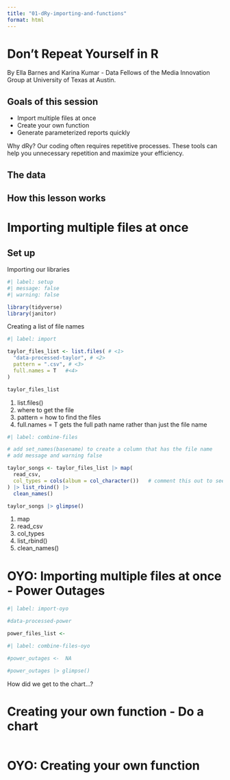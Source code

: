 ```yaml
---
title: "01-dRy-importing-and-functions"
format: html
---
```


# Don't Repeat Yourself in R
By Ella Barnes and Karina Kumar - Data Fellows of the Media Innovation Group at University of Texas at Austin.

## Goals of this session
- Import multiple files at once
- Create your own function
- Generate parameterized reports quickly

Why dRy? Our coding often requires repetitive processes. These tools can help you unnecessary repetition and maximize your efficiency. 

## The data

## How this lesson works

# Importing multiple files at once

## Set up

Importing our libraries

```r

#| label: setup
#| message: false
#| warning: false

library(tidyverse)
library(janitor)

```

Creating a list of file names

```r
#| label: import

taylor_files_list <- list.files( # <1>
  "data-processed-taylor", # <2>
  pattern = ".csv", # <3>
  full.names = T   #<4>
)

taylor_files_list
```

1. list.files()
2. where to get the file
3. pattern = how to find the files
4. full.names = T gets the full path name rather than just the file name

```r
#| label: combine-files 

# add set_names(basename) to create a column that has the file name
# add message and warning false 

taylor_songs <- taylor_files_list |> map(
  read_csv,
  col_types = cols(album = col_character())   # comment this out to see what happens 
) |> list_rbind() |> 
  clean_names()

taylor_songs |> glimpse()
```

1. map
2. read_csv
3. col_types
4. list_rbind()
5. clean_names()

# OYO: Importing multiple files at once - Power Outages

```r
#| label: import-oyo

#data-processed-power

power_files_list <- 

```

```r
#| label: combine-files-oyo

#power_outages <-  NA

#power_outages |> glimpse()
```

How did we get to the chart...? 

# Creating your own function - Do a chart

```r

```


# OYO: Creating your own function

```r

```


